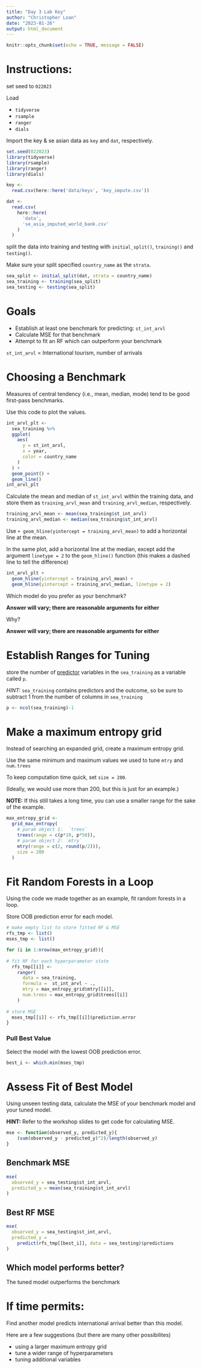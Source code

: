```yaml
---
title: "Day 3 Lab Key"
author: "Christopher Loan"
date: "2023-01-26"
output: html_document
---
```


```r
knitr::opts_chunk$set(echo = TRUE, message = FALSE)
```

# Instructions:

set seed to `022023`

Load 

* `tidyverse`
* `rsample`
* `ranger`
* `dials`

Import the key & se asian data as `key` and `dat`, respectively.

```r
set.seed(022023)
library(tidyverse)
library(rsample)
library(ranger)
library(dials)

key <- 
  read.csv(here::here('data/keys', 'key_impute.csv'))

dat <- 
  read.csv(
    here::here(
      'data', 
      'se_asia_imputed_world_bank.csv'
    )
  )
```

split the data into training and testing with `initial_split()`, `training()` and `testing()`.

Make sure your split specified `country_name` as the `strata`.

```r
sea_split <- initial_split(dat, strata = country_name)
sea_training <- training(sea_split) 
sea_testing <- testing(sea_split) 
```


# Goals

* Establish at least one benchmark for predicting: `st_int_arvl`
* Calculate MSE for that benchmark
* Attempt to fit an RF which can outperform your benchmark


`st_int_arvl`  = International tourism, number of arrivals

# Choosing a Benchmark

Measures of central tendency (i.e., mean, median, mode) tend to be good first-pass benchmarks. 

Use this code to plot the values.

```r
int_arvl_plt <- 
  sea_training %>% 
  ggplot(
    aes(
      y = st_int_arvl, 
      x = year, 
      color = country_name
    )
  ) +
  geom_point() + 
  geom_line() 
int_arvl_plt
```

Calculate the mean and median of `st_int_arvl` within the training data, and store them as `training_arvl_mean` and `training_arvl_median`, respectively.

```r
training_arvl_mean <- mean(sea_training$st_int_arvl)
training_arvl_median <- median(sea_training$st_int_arvl)
```


Use `+ geom_hline(yintercept = training_arvl_mean)` to add a horizontal line at the mean. 

In the same plot, add a horizontal line at the median, except add the argument `linetype = 2` to the `geom_hline()` function (this makes a dashed line to tell the difference)


```r
int_arvl_plt + 
  geom_hline(yintercept = training_arvl_mean) + 
  geom_hline(yintercept = training_arvl_median, linetype = 2)
```


Which model do you prefer as your benchmark? 

**Answer will vary; there are reasonable arguments for either**

Why?

**Answer will vary; there are reasonable arguments for either**

# Establish Ranges for Tuning

store the number of <u>predictor</u> variables in the `sea_training` as a variable called `p`.

*HINT:* `sea_training` contains predictors and the outcome, so be sure to subtract 1 from the number of columns in `sea_training`

```r
p <- ncol(sea_training)-1
```

# Make a maximum entropy grid

Instead of searching an expanded grid, create a maximum entropy grid.

Use the same minimum and maximum values we used to tune `mtry` and `num.trees`


To keep computation time quick, set `size = 200`.

(Ideally, we would use more than 200, but this is just for an example.)

**NOTE:** If this still takes a long time, you can use a smaller range for the sake of the example.


```r
max_entropy_grid <-
  grid_max_entropy(
    # param object 1:  `trees`
    trees(range = c(p*10, p*50)),
    # param object 2: `mtry`
    mtry(range = c(2, round(p/2))),
    size = 200
  )
```

# Fit Random Forests in a Loop

Using the code we made together as an example, fit random forests in a loop. 

Store OOB prediction error for each model. 

```r
# make empty list to store fitted RF & MSE
rfs_tmp <- list()
mses_tmp <- list()

for (i in 1:nrow(max_entropy_grid)){
  
# fit RF for each hyperparameter state  
  rfs_tmp[[i]] <- 
    ranger(
      data = sea_training, 
      formula =  st_int_arvl ~ ., 
      mtry = max_entropy_grid$mtry[[i]],
      num.trees = max_entropy_grid$trees[[i]]
    )
  
# store MSE
  mses_tmp[[i]] <- rfs_tmp[[i]]$prediction.error
}
```


### Pull Best Value

Select the model with the lowest OOB prediction error.

```r
best_i <- which.min(mses_tmp)
```

# Assess Fit of Best Model

Using unseen testing data, calculate the MSE of your benchmark model and your tuned model. 

**HINT:** Refer to the workshop slides to get code for calculating MSE.

```r
mse <- function(observed_y, predicted_y){
    (sum(observed_y - predicted_y)^2)/length(observed_y)
}
```

## Benchmark MSE

```r
mse(
  observed_y = sea_testing$st_int_arvl,
  predicted_y = mean(sea_training$st_int_arvl)
)
```

## Best RF MSE

```r
mse(
  observed_y = sea_testing$st_int_arvl,
  predicted_y = 
    predict(rfs_tmp[[best_i]], data = sea_testing)$predictions
)
```

## Which model performs better?

The tuned model outperforms the benchmark

# If time permits:

Find another model predicts international arrival better than this model. 

Here are a few suggestions (but there are many other possibilites)

* using a larger maximum entropy grid
* tune a wider range of hyperparameters
* tuning additional variables

